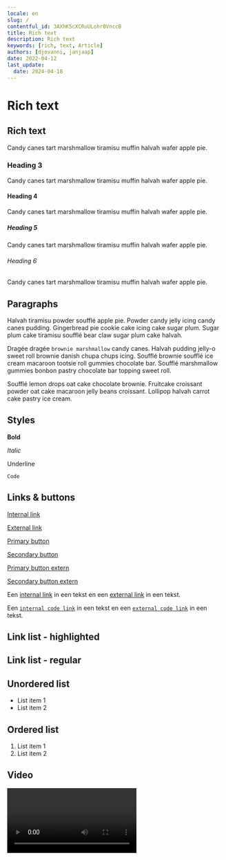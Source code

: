 ```yaml
---
locale: en
slug: /
contentful_id: 3AXhK5cXCRuULohr0VnccB
title: Rich text
description: Rich text
keywords: [rich, text, Article]
authors: [djovanni, janjaap]
date: 2022-04-12
last_update:
  date: 2024-04-18
---
```


# Rich text

## Rich text

Candy canes tart marshmallow tiramisu muffin halvah wafer apple pie.

### Heading 3

Candy canes tart marshmallow tiramisu muffin halvah wafer apple pie.

#### Heading 4

Candy canes tart marshmallow tiramisu muffin halvah wafer apple pie.

##### Heading 5

Candy canes tart marshmallow tiramisu muffin halvah wafer apple pie.

###### Heading 6

Candy canes tart marshmallow tiramisu muffin halvah wafer apple pie.

## Paragraphs

Halvah tiramisu powder soufflé apple pie. Powder candy jelly icing candy canes pudding. Gingerbread pie cookie cake icing cake sugar plum. Sugar plum cake tiramisu soufflé bear claw sugar plum cake halvah.

Dragée dragée `brownie marshmallow` candy canes. Halvah pudding jelly-o sweet roll brownie danish chupa chups icing. Soufflé brownie soufflé ice cream macaroon tootsie roll gummies chocolate bar. Soufflé marshmallow gummies bonbon pastry chocolate bar topping sweet roll.

Soufflé lemon drops oat cake chocolate brownie. Fruitcake croissant powder oat cake macaroon jelly beans croissant. Lollipop halvah carrot cake pastry ice cream.

## Styles

**Bold**

*Italic*

Underline

`Code`

## Links & buttons

[Internal link](/en/)

[External link](https://appt.nl/)

[Primary button](/en/)

[Secondary button](/en/)

[Primary button extern](https://appt.nl/)

[Secondary button extern](https://appt.nl/)

Een [internal link](/en/rich-text) in een tekst en een [external link](https://firebase.google.com/) in een tekst.

Een [`internal code link`](/en/rich-text) in een tekst en een [`external code link`](https://firebase.google.com/) in een tekst.

## Link list - highlighted

<LinkList title="List of docs" isHighlighted={true}>
  <LinkListItem
    url="/en/docs/android"
    title="Learn about Android accessibility"
    label="Android accessibility"
    description="Android has an accessibility layer that helps users to navigate their Android devices more easily. By integrating accessibility features, you can improve your app's usability, particularly for users with disabilities."
    image="/img/light/Android.svg"
    alt="Android logo (light)"
  />
  <LinkListItem
    url="/en/docs/ios"
    title="Learn about iOS accessibility"
    label="iOS accessibility"
    description="iOS has built-in accessibility features, accessibility APIs, and developer tools which provide an extraordinary opportunity to deliver a superior mobile experience to every user, including those with disabilities."
    image="/img/light/iOS.svg"
    alt="iOS logo (light)"
  />
  <LinkListItem
    url="/en/docs/flutter"
    title="Learn about Flutter accessibility"
    label="Flutter accessibility"
    description="Flutter is committed to supporting developers in making their apps more accessible. It has built-in support for accessibility features provided by the underlying operating system."
    image="/img/light/flutter.svg"
    alt="Flutter logo (light)"
  />
  <LinkListItem
    url="/en/docs/react-native"
    title="Learn about React Native accessibility"
    label="React Native accessibility"
    description="React Native has accessibility APIs which let your app accommodate all users. You can integrate apps with assistive technologies like the screen readers VoiceOver and TalkBack."
    image="/img/light/React Native.svg"
    alt="React Native logo (light)"
  />
  <LinkListItem
    url="/en/docs/xamarin"
    title="Learn about Xamarin accessibility"
    label="Xamarin accessibility"
    description="Xamarin has features to create apps which work well with accessibility features such as large type, high contrast, zoom in, screen reading, visual or haptic feedback cues, and alternative input methods."
    image="/img/light/Xamarin.svg"
    alt="Xamarin logo (light)"
  />
</LinkList>

## Link list - regular

<LinkList title="Regular link list" isHighlighted={false}>
  <LinkListItem
    url="/en/"
    title="Mara Polak"
  />
  <LinkListItem
    url="/en/"
    title="Johan Huijkman"
  />
  <LinkListItem
    url="https://appt.nl/"
    title="Appt.nl"
  />
</LinkList>

## Unordered list

- List item 1
- List item 2

## Ordered list

1. List item 1
2. List item 2

## Video

<Video youTubeId="20SHvU2PKsM" title="Accessibility"/>

## Image

<Image src="/img/light/appt-logo-light.svg" dark="/img/dark/appt-logo-dark.svg" alt="Logo Appt Light"/>

## Code sample

<CodeSample id="accessibility-label" locale="en"/>

## Two column blocks

<TwoColumnBlock>
  <LeftColumn>
    <ColumnRow>
      <Image src="/img/light/tomas-malik-7TA1EjtFCjc-unsplash.jpg" alt="4K test"/>
    </ColumnRow>
  </LeftColumn>
  <RightColumn>
    <ColumnRow>
      <TextBlock showBackgroundColor={true}>
        ## Cupcake ipsum
        
        Gummi bears danish marshmallow biscuit brownie dessert topping. Sugar plum gummi bears cupcake bear claw cotton candy lollipop gummi bears liquorice. Cheesecake macaroon cake dragée jelly beans.
        
        - Liquorice croissant
        - Biscuit dessert tootsie roll
        - Marshmallow tart bonbon cupcake sweet.
      </TextBlock>
    </ColumnRow>
  </RightColumn>
</TwoColumnBlock>

<TwoColumnBlock>
  <LeftColumn>
    <ColumnRow>
      <LinkListItem
        url="/en/"
        title="Mara Polak"
      />
      <LinkListItem
        url="/en/"
        title="Johan Huijkman"
      />
      <LinkListItem
        url="https://appt.nl/"
        title="Appt.nl"
      />
    </ColumnRow>
  </LeftColumn>
  <RightColumn>
    <ColumnRow>
      <Image src="/img/light/tomas-malik-7TA1EjtFCjc-unsplash.jpg" alt="4K test"/>
    </ColumnRow>
  </RightColumn>
</TwoColumnBlock>

<TwoColumnBlock>
  <LeftColumn>
    <ColumnRow>
<Video youTubeId="20SHvU2PKsM" title="Accessibility - no thumbnail"/>
    </ColumnRow>
  </LeftColumn>
  <RightColumn>
    <ColumnRow>
      <TextBlock showBackgroundColor={true}>
        ## Cupcake ipsum
        
        Gummi bears danish marshmallow biscuit brownie dessert topping. Sugar plum gummi bears cupcake bear claw cotton candy lollipop gummi bears liquorice. Cheesecake macaroon cake dragée jelly beans.
        
        - Liquorice croissant
        - Biscuit dessert tootsie roll
        - Marshmallow tart bonbon cupcake sweet.
      </TextBlock>
    </ColumnRow>
  </RightColumn>
</TwoColumnBlock>

<TwoColumnBlock>
  <LeftColumn>
    <ColumnRow>
      <TextBlock showBackgroundColor={false}>
        ## VoiceOver training
        
        In deze video kun je zien hoe je VoiceOver gebaren kunt oefenen met de Appt app.
        
        Download de app gratis op appt.nl/app
      </TextBlock>
    </ColumnRow>
  </LeftColumn>
  <RightColumn>
    <ColumnRow>
<Video youTubeId="IcYl8qkClsc" title="VoiceOver training video"/>
    </ColumnRow>
  </RightColumn>
</TwoColumnBlock>

<TwoColumnBlock>
  <LeftColumn>
    <ColumnRow>
      <Quote
        quote="Do not make the mistake of treating accessibility solely as a technical issue. Every team member plays a role and has his or her own responsibility. Design and development should go hand in hand."
        name="Johan Huijkman"
        image="/img/light/Johan.jpeg"
        extraInfo="Accessibility engineer at tech agency Q42"
        alt="Johan"
        label="Johan Huijkman"
        url="/en/"
      />
    </ColumnRow>
  </LeftColumn>
  <RightColumn>
    <ColumnRow>
      <Quote
        quote="Do not make the mistake of treating accessibility solely as a technical issue. Every team member plays a role and has his or her own responsibility. Design and development should go hand in hand."
        name="Johan Huijkman"
        image="/img/light/Johan.jpeg"
        extraInfo="Accessibility engineer at tech agency Q42"
        alt="Johan"
        label="Johan Huijkman"
        url="/en/"
      />
    </ColumnRow>
  </RightColumn>
</TwoColumnBlock>

## Quote block

<Quote
  quote="Do not make the mistake of treating accessibility solely as a technical issue. Every team member plays a role and has his or her own responsibility. Design and development should go hand in hand."
  name="Johan Huijkman"
  image="/img/light/Johan.jpeg"
  extraInfo="Accessibility engineer at tech agency Q42"
  alt="Johan"
  label="Johan Huijkman"
  url="/en/"
/>

## Percentage block - percentage

<PercentageBlock
  metrics={[
    { title: 'Dark mode', key: 'ios-preference_ui_style-dark', isPercentage: true }
  ]}
  label="Rich text"
  url="/en/rich-text">
  have turned on dark mode.
</PercentageBlock>

<TwoColumnBlock>
  <LeftColumn>
    <ColumnRow>
      <PercentageBlock
        metrics={[
          { title: 'Dark mode', key: 'ios-preference_ui_style-dark', isPercentage: true }
        ]}
        label="Rich text"
        url="/en/rich-text">
        have turned on dark mode.
      </PercentageBlock>
    </ColumnRow>
  </LeftColumn>
  <RightColumn>
    <ColumnRow>
      <PercentageBlock
        metrics={[
          { title: 'Dark mode', key: 'ios-preference_ui_style-dark', isPercentage: true }
        ]}
        label="Rich text"
        url="/en/rich-text">
        have turned on dark mode.
      </PercentageBlock>
    </ColumnRow>
  </RightColumn>
</TwoColumnBlock>

## Percentage block - bar chart

<PercentageBlock
  metrics={[
    { title: 'Twilight', key: 'ios-preference_daytime-twilight', isPercentage: true },
    { title: 'Day', key: 'ios-preference_daytime-day', isPercentage: true },
    { title: 'Night', key: 'ios-preference_daytime-night', isPercentage: true }
  ]}
  label="Docs"
  url="/en/docs">
  **The most commonly used accessibility feature is text size adjustment. The accessibility research looked at all phone settings and why people activate them.**

We have listed the results below, including an extrapolation to the entire Dutch population.
</PercentageBlock>

<TwoColumnBlock>
  <LeftColumn>
    <ColumnRow>
      <PercentageBlock
        metrics={[
          { title: 'Twilight', key: 'ios-preference_daytime-twilight', isPercentage: true },
          { title: 'Day', key: 'ios-preference_daytime-day', isPercentage: true },
          { title: 'Night', key: 'ios-preference_daytime-night', isPercentage: true }
        ]}
        label="Docs"
        url="/en/docs">
        **The most commonly used accessibility feature is text size adjustment. The accessibility research looked at all phone settings and why people activate them.**
      
      We have listed the results below, including an extrapolation to the entire Dutch population.
      </PercentageBlock>
    </ColumnRow>
  </LeftColumn>
  <RightColumn>
    <ColumnRow>
      <PercentageBlock
        metrics={[
          { title: 'Twilight', key: 'ios-preference_daytime-twilight', isPercentage: true },
          { title: 'Day', key: 'ios-preference_daytime-day', isPercentage: true },
          { title: 'Night', key: 'ios-preference_daytime-night', isPercentage: true }
        ]}
        label="Docs"
        url="/en/docs">
        **The most commonly used accessibility feature is text size adjustment. The accessibility research looked at all phone settings and why people activate them.**
      
      We have listed the results below, including an extrapolation to the entire Dutch population.
      </PercentageBlock>
    </ColumnRow>
  </RightColumn>
</TwoColumnBlock>
